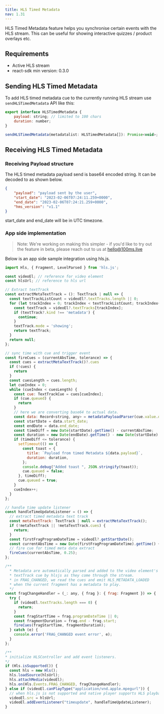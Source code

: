 ```yaml
---
title: HLS Timed Metadata
nav: 1.31
---
```


HLS Timed Metadata feature helps you synchronise certain events with the HLS stream. This can be useful for showing interactive quizzes / product overlays etc.

## Requirements

-   Active HLS stream
-   react-sdk min version: 0.3.0

## Sending HLS Timed Metadata

To add HLS timed metadata cue to the currently running HLS stream use `sendHLSTimedMetadata` API like this:

```javascript
export interface HLSTimedMetadata {
	payload: string; // limited to 100 chars
	duration: number;
}

sendHLSTimedMetadata(metadatalist: HLSTimedMetadata[]): Promise<void>;
```

## Receiving HLS Timed Metadata
### Receiving Payload structure

The HLS timed metadata payload send is base64 encoded string. It can be decoded to as shown below.

```json
{
    "payload": "payload sent by the user",
    "start_date": "2023-02-06T07:24:11.259+0000",
    "end_date": "2023-02-06T07:24:21.259+0000",
    "hms_version": "v1.1"
}
```
start_date and end_date will be in UTC timezone.

### App side implementation

> Note: We're working on making this simpler - if you'd like to try out the feature in beta, please reach out to us at hello@100ms.live

Below is an app side sample integration using hls.js.

```javascript
import Hls, { Fragment, LevelParsed } from 'hls.js';

const videoEl; // reference for video element
const hlsUrl; // reference to hls url

// Extract textTrack
const extractMetaTextTrack = (): TextTrack | null => {
  const textTrackListCount = videoEl?.textTracks.length || 0;
  for (let trackIndex = 0; trackIndex < textTrackListCount; trackIndex++) {
    const textTrack = videoEl?.textTracks[trackIndex];
    if (textTrack?.kind !== 'metadata') {
      continue;
    }
    textTrack.mode = 'showing';
    return textTrack;
  }
  return null;
};

// sync time with cue and trigger event
const fireCues = (currentAbsTime, tolerance) => {
  const cues = extractMetaTextTrack()?.cues
  if (!cues) {
    return
  }
  const cuesLength = cues.length;
  let cueIndex = 0;
  while (cueIndex < cuesLength) {
    const cue: TextTrackCue = cues[cueIndex];
    if (cue.queued) {
      return
    }
    // here we are converting base64 to actual data.
    const data: Record<string, any> = metadataPayloadParser(cue.value.data);
    const startDate = data.start_date;
    const endDate = data.end_date;
    const timeDiff = new Date(startDate).getTime() - currentAbsTime;
    const duration = new Date(endDate).getTime() - new Date(startDate).getTime();
    if (timeDiff <= tolerance) {
      setTimeout(() => {
        const toast = {
          title: `Payload from timed Metadata ${data.payload}`,
          duration: duration,
        };
        console.debug("Added toast ", JSON.stringify(toast));
        cue.queued = false;
      }, timeDiff);
      cue.queued = true;
    }
    cueIndex++;
  }
};

// handle time update listener
const handleTimeUpdateListener = () => {
  // extract timed metadata text track
  const metaTextTrack: TextTrack | null = extractMetaTextTrack();
  if (!metaTextTrack || !metaTextTrack.cues) {
    return;
  }
  const firstFragProgramDateTime = videoEl?.getStartDate();
  const currentAbsTime = new Date(firstFragProgramDateTime).getTime() + (videoEl?.currentTime || 0) * 1000
  // fire cue for timed meta data extract
  fireCues(currentAbsTime, 0.25);
};

/**
  * Metadata are automatically parsed and added to the video element's
  * textTrack cue by hlsjs as they come through the stream.
  * in FRAG_CHANGED, we read the cues and emit HLS_METADATA_LOADED
  * when the current fragment has a metadata to play.
  */
const fragChangeHandler = (_: any, { frag }: { frag: Fragment }) => {
  try {
    if (videoEl.textTracks.length === 0) {
      return;
    }
    const fragStartTime = frag.programDateTime || 0;
    const fragmentDuration = frag.end - frag.start;
    fireCues(fragStartTime, fragmentDuration);
  } catch (e) {
    console.error('FRAG_CHANGED event error', e);
  }
};

/**
* initialize HLSController and add event listeners.
*/
if (Hls.isSupported()) {
  const hls = new Hls();
  hls.loadSource(hlsUrl);
  hls.attachMedia(videoEl);
  hls.on(Hls.Events.FRAG_CHANGED, fragChangeHandler);
} else if (videoEl.canPlayType("application/vnd.apple.mpegurl")) {
  // when hls.js is not supported and native player supports HLS playback
  videoEl.src = hlsUrl;
  videoEl.addEventListener("timeupdate", handleTimeUpdateListener);
}
```
